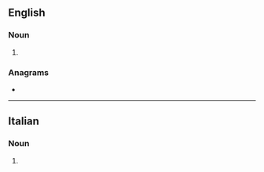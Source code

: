 ==English==

===Noun===
{{head|en|noun form}}

# {{plural of|en|gradino|nocat=1}}

===Anagrams===
* {{anagrams|en|a=adgiinr|raiding}}

----

==Italian==

===Noun===
{{head|it|noun form|g=m}}

# {{plural of|it|gradino}}